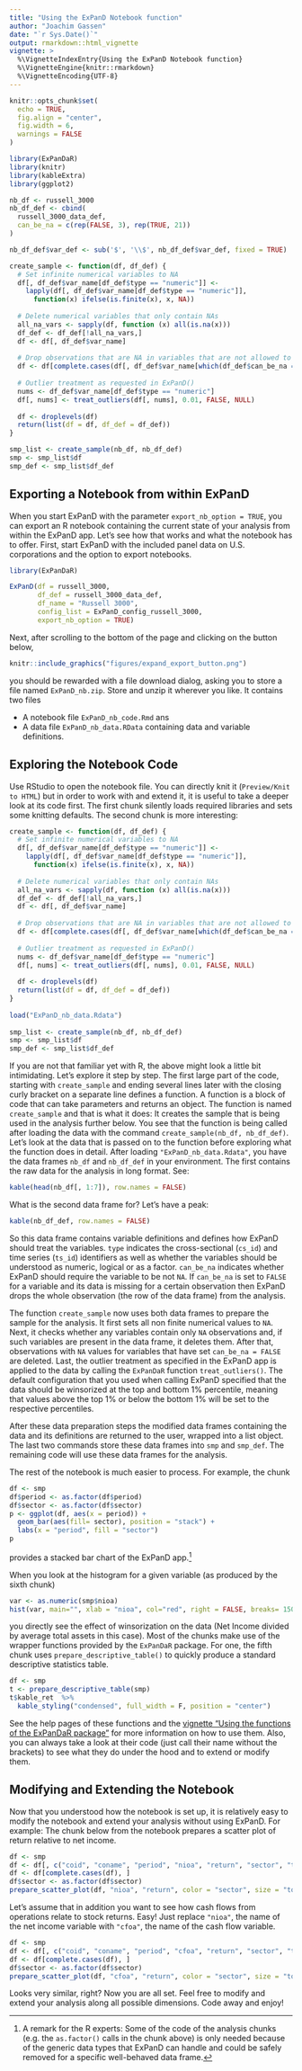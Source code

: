 ```yaml
---
title: "Using the ExPanD Notebook function"
author: "Joachim Gassen"
date: "`r Sys.Date()`"
output: rmarkdown::html_vignette
vignette: >
  %\VignetteIndexEntry{Using the ExPanD Notebook function}
  %\VignetteEngine{knitr::rmarkdown}
  %\VignetteEncoding{UTF-8}
---
```


```r
knitr::opts_chunk$set(
  echo = TRUE, 
  fig.align = "center", 
  fig.width = 6,
  warnings = FALSE
)

library(ExPanDaR)
library(knitr)
library(kableExtra)
library(ggplot2)

nb_df <- russell_3000
nb_df_def <- cbind(
  russell_3000_data_def, 
  can_be_na = c(rep(FALSE, 3), rep(TRUE, 21))
) 

nb_df_def$var_def <- sub('$', '\\$', nb_df_def$var_def, fixed = TRUE)

create_sample <- function(df, df_def) {
  # Set infinite numerical variables to NA
  df[, df_def$var_name[df_def$type == "numeric"]] <-
    lapply(df[, df_def$var_name[df_def$type == "numeric"]],
      function(x) ifelse(is.finite(x), x, NA))
 
  # Delete numerical variables that only contain NAs
  all_na_vars <- sapply(df, function (x) all(is.na(x)))
  df_def <- df_def[!all_na_vars,]
  df <- df[, df_def$var_name]
 
  # Drop observations that are NA in variables that are not allowed to
  df <- df[complete.cases(df[, df_def$var_name[which(df_def$can_be_na == FALSE)]]), ]
 
  # Outlier treatment as requested in ExPanD()
  nums <- df_def$var_name[df_def$type == "numeric"]
  df[, nums] <- treat_outliers(df[, nums], 0.01, FALSE, NULL)
 
  df <- droplevels(df)
  return(list(df = df, df_def = df_def))
}

smp_list <- create_sample(nb_df, nb_df_def)
smp <- smp_list$df
smp_def <- smp_list$df_def
```

## Exporting a Notebook from within ExPanD

When you start ExPanD with the parameter `export_nb_option = TRUE`, you can 
export an R notebook containing the current state of your analysis from within 
the ExPanD app. Let's see how that works and what the notebook has to offer. 
First, start ExPanD with the included panel data on U.S. corporations and the 
option to export notebooks.

```r
library(ExPanDaR)

ExPanD(df = russell_3000,  
       df_def = russell_3000_data_def, 
       df_name = "Russell 3000",
       config_list = ExPanD_config_russell_3000,
       export_nb_option = TRUE)
```

Next, after scrolling to the bottom of the page and clicking on the button 
below,

```r
knitr::include_graphics("figures/expand_export_button.png")
```

you should be rewarded with a file download dialog, asking you to store a file
named `ExPanD_nb.zip`. Store and unzip it wherever you like. It contains two
files

- A notebook file `ExPanD_nb_code.Rmd` ans
- A data file `ExPanD_nb_data.RData` containing data and variable definitions.

## Exploring the Notebook Code

Use RStudio to open the notebook file. You can directly knit it 
(`Preview/Knit to HTML`) but in order to work with and extend it, it is useful
to take a deeper look at its code first. The first chunk silently loads
required libraries and sets some knitting defaults. The second chunk is more 
interesting:

```r
create_sample <- function(df, df_def) {
  # Set infinite numerical variables to NA
  df[, df_def$var_name[df_def$type == "numeric"]] <-
    lapply(df[, df_def$var_name[df_def$type == "numeric"]],
      function(x) ifelse(is.finite(x), x, NA))
 
  # Delete numerical variables that only contain NAs
  all_na_vars <- sapply(df, function (x) all(is.na(x)))
  df_def <- df_def[!all_na_vars,]
  df <- df[, df_def$var_name]
 
  # Drop observations that are NA in variables that are not allowed to
  df <- df[complete.cases(df[, df_def$var_name[which(df_def$can_be_na == FALSE)]]), ]
 
  # Outlier treatment as requested in ExPanD()
  nums <- df_def$var_name[df_def$type == "numeric"]
  df[, nums] <- treat_outliers(df[, nums], 0.01, FALSE, NULL)
 
  df <- droplevels(df)
  return(list(df = df, df_def = df_def))
}
 
load("ExPanD_nb_data.Rdata")
 
smp_list <- create_sample(nb_df, nb_df_def)
smp <- smp_list$df
smp_def <- smp_list$df_def
```

If you are not that familiar yet with R, the above might look a little bit 
intimidating. Let's explore it step by step. The first large part of the code,
starting with `create_sample` and ending several lines later with the closing
curly bracket on a separate line defines a function. A function is a block of 
code that can take parameters and returns an object. The function is named 
`create_sample` and that is what it does: It creates the sample that is being
used in the analysis further below. You see that the function is being called 
after loading the data with the command `create_sample(nb_df, nb_df_def)`.
Let's look at the data that is passed on to the function before exploring
what the function does in detail. After loading `"ExPanD_nb_data.Rdata"`,
you have the data frames `nb_df` and `nb_df_def` in your environment. The first
contains the raw data for the analysis in long format. See:

```r
kable(head(nb_df[, 1:7]), row.names = FALSE)
```

What is the second data frame for? Let's have a peak:

```r
kable(nb_df_def, row.names = FALSE) 
```

So this data frame contains variable definitions and defines how ExPanD should 
treat the variables. `type` indicates the cross-sectional (`cs_id`) and time
series (`ts_id`) identifiers as well as whether the variables should be understood
as numeric, logical or as a factor. `can_be_na` indicates whether ExPanD should
require the variable to be not `NA`. If `can_be_na` is set to `FALSE` for a 
variable and its data is missing for a certain observation then ExPanD drops the 
whole observation (the row of the data frame) from the analysis.

The function `create_sample` now uses both data frames to prepare the sample
for the analysis. It first sets all non finite numerical values to `NA`. Next,
it checks whether any variables contain only `NA` observations and, if such
variables are present in the data frame, it deletes them. After that, 
observations with `NA` values for variables that have set `can_be_na = FALSE`
are deleted. Last, the outlier treatment as specified in the ExPanD app is 
applied to the data by calling the `ExPanDaR` function `treat_outliers()`. 
The default configuration that you used when calling ExPanD specified that the
data should be winsorized at the top and bottom 1% percentile, meaning that 
values above the top 1% or below the bottom 1% will be set to the respective
percentiles.

After these data preparation steps the modified data frames containing the data
and its definitions are returned to the user, wrapped into a list object. The 
last two commands store these data frames into `smp` and `smp_def`. The 
remaining code will use these data frames for the analysis.

The rest of the notebook is much easier to process. For example, the chunk

```r
df <- smp
df$period <- as.factor(df$period)
df$sector <- as.factor(df$sector)
p <- ggplot(df, aes(x = period)) +
  geom_bar(aes(fill= sector), position = "stack") +
  labs(x = "period", fill = "sector")
p
```

provides a stacked bar chart of the ExPanD app.^[A remark for the R experts: Some
of the code of the analysis chunks (e.g. the `as.factor()` calls in the chunk 
above) is only needed because of the generic data types that ExPanD can handle 
and could be safely removed for a specific well-behaved data frame.]

When you look at the histogram for a given variable (as produced by the sixth 
chunk)

```r
var <- as.numeric(smp$nioa)
hist(var, main="", xlab = "nioa", col="red", right = FALSE, breaks= 150)
```

you directly see the effect of winsorization on the data (Net Income divided
by average total assets in this case). Most of the chunks make use of the 
wrapper functions provided by the `ExPanDaR` package. For one, the fifth chunk
uses `prepare_descriptive_table()` to quickly produce a standard descriptive
statistics table. 

```r
df <- smp
t <- prepare_descriptive_table(smp)
t$kable_ret  %>%
  kable_styling("condensed", full_width = F, position = "center")
```
 
See the help pages of these functions and the [vignette "Using the functions of 
the ExPanDaR package"](ExPanDaR-functions.html) for more information on how to 
use them. Also, you can always take a look at their code (just call their name 
without the brackets) to see what they do under the hood and to extend or 
modify them.


## Modifying and Extending the Notebook

Now that you understood how the notebook is set up, it is relatively
easy to modify the notebook and extend your analysis without using ExPanD. For
example: The chunk below from the notebook prepares a scatter plot of return 
relative to net income.

```r
df <- smp
df <- df[, c("coid", "coname", "period", "nioa", "return", "sector", "toas")]
df <- df[complete.cases(df), ]
df$sector <- as.factor(df$sector)
prepare_scatter_plot(df, "nioa", "return", color = "sector", size = "toas", loess = 1)
```

Let's assume that in addition you want to see how cash flows from operations
relate to stock returns. Easy! Just replace `"nioa"`, the name of the net income
variable with `"cfoa"`, the name of the cash flow variable.

```r
df <- smp
df <- df[, c("coid", "coname", "period", "cfoa", "return", "sector", "toas")]
df <- df[complete.cases(df), ]
df$sector <- as.factor(df$sector)
prepare_scatter_plot(df, "cfoa", "return", color = "sector", size = "toas", loess = 1)
```

Looks very similar, right? Now you are all set. Feel free to modify and extend
your analysis along all possible dimensions. Code away and enjoy!
